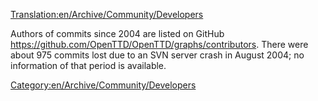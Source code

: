 [[Translation:en/Archive/Community/Developers]]


Authors of commits since 2004 are listed on GitHub https://github.com/OpenTTD/OpenTTD/graphs/contributors. There were about 975 commits lost due to an SVN server crash in August 2004; no information of that period is available.


[[Category:en/Archive/Community/Developers]]